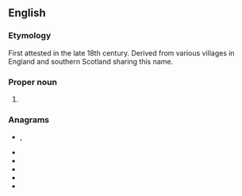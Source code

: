 {{also|snape}}
==English==
{{wikipedia}}

===Etymology===
First attested in the late 18th century. Derived from various villages in England and southern Scotland sharing this name.

===Proper noun===
{{en-proper noun}}

# {{surname|from=Old English}}

===Anagrams===
* {{l|en|aspen}}, {{l|en|Aspen}}
* {{l|en|napes}}
* {{l|en|neaps}}
* {{l|en|panes}}
* {{l|en|peans}}
* {{l|en|sneap}}